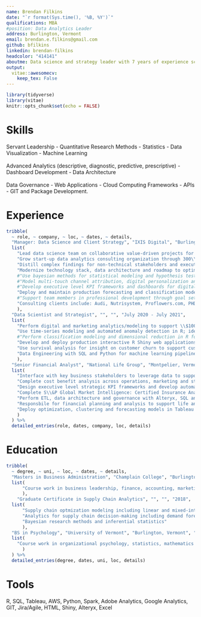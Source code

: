 ```yaml
---
name: Brendan Filkins
date: "`r format(Sys.time(), '%B, %Y')`"
qualifications: MBA
#position: Data Analytics Leader
address: Burlington, Vermont
email: brendan.e.filkins@gmail.com
github: bfilkins
linkedin: brendan-filkins
headcolor: "414141"
aboutme: Data science and strategy leader with 7 years of experience scaling analytics teams and generating business value from data through quantitative analysis, data storytelling and bringing business stakeholders together.
output: 
  vitae::awesomecv:
    keep_tex: False
---
```


```r
library(tidyverse)
library(vitae)
knitr::opts_chunk$set(echo = FALSE)
```
# Skills

Servant Leadership - Quantitative Research Methods - Statistics - Data Visualization - Machine Learning  
<br /> Advanced Analytics (descriptive, diagnostic, predictive, prescriptive) - Dashboard Development - Data Architecture  
<br /> Data Governance - Web Applications - Cloud Computing Frameworks - APIs - GIT and Package Development.

# Experience
```r
tribble(
  ~ role, ~ company, ~ loc, ~ dates, ~ details,
  "Manager: Data Science and Client Strategy", "IXIS Digital", "Burlington, Vermont", "July 2021 - Present", 
  list(
    "Lead data science team on collaborative value-driven projects for e-Commerce and automotive clients using R and Python",
    "Grow start-up data analytics consulting organization through 300\\% increase in revenue with 110\\% increase in expense",
    "Distill complex findings for non-technical stakeholders and executive audiences to emphasize business implications",
    "Modernize technology stack, data architecture and roadmap to optimize cost and enable economies of scale",
    #"Use bayesian methods for statistical modeling and hypothesis testing in R",
    #"Model multi-touch channel attribution, digital personalization and conversion propensity scores",
    #"Develop executive level KPI frameworks and dashboards for digital, sales, supply chain and marketing audiences",
    "Deploy and maintain production forecasting and classification models in AWS for API access with Docker and EC2",
    #"Support team members in professional development through goal setting and advocating for development opportunities",
    "Consulting clients include: Audi, Nutrisystem, Proflowers.com, PHD media"
    ),
  "Data Scientist and Strategist", "", "", "July 2020 - July 2021", 
  list(
    "Perform digital and marketing analytics/modeling to support \\$100M annual marketing spend strategies and digital customer experience", 
    "Use time-series modeling and automated anomaly detection in R; identified error in website lead submissions that boosted leads by 25\\%",
    #"Perform classification modeling and dimensional reduction in R for customer propensity scoring that is used to optimize media re-targeting",
    "Develop and deploy production interactive R Shiny web applications with Docker and AWS EC2",
    "Use survival analysis for insight on customer churn to support customer life-time value modeling",
    "Data Engineering with SQL and Python for machine learning pipelines using AWS"
    ),
  "Senior Financial Analyst", "National Life Group", "Montpelier, Vermont", "2016-2020", 
  list(
    "Interface with key business stakeholders to leverage data to support strategic decision-making",
    "Complete cost benefit analysis across operations, marketing and strategy departments",
    "Design executive level strategic KPI frameworks and develop automated Tableau dashboards",
    "Complete S\\&P Global Market Intelligence: Certified Insurance Analyst program",
    "Perform ETL, data architecture and governance with Alteryx, SQL and Python",
    "Responsbile for financial planning and analysis to support life and annuity operations teams optimize \\$200M annual budgets",
    "Deploy optimization, clustering and forecasting models in Tableau with Rserve"
    )
  ) %>% 
  detailed_entries(role, dates, company, loc, details)
```

# Education

```r
tribble(
  ~ degree, ~ uni, ~ loc, ~ dates, ~ details,
  "Masters in Business Administration", "Champlain College", "Burlington, Vermont", "2017-2019", 
  list(
      "Course work in business leadership, finance, accounting, marketing, statistics, change management and financial decision-making"
      ),
    "Graduate Certificate in Supply Chain Analytics", "", "", "2018", 
  list(
      "Supply chain optmization modeling including linear and mixed-integer programming",
      "Analytics for supply chain decision-making including demand forecasting with ARIMA",
      "Bayesian research methods and inferential statistics"
      ),
  "BS in Psychology", "University of Vermont", "Burlington, Vermont", "2012", 
  list(
    "Course work in organizational psychology, statistics, mathematics (calculus and linear alegbra), research methods, economics, marketing, spanish, biopsychology"
      )
  ) %>% 
  detailed_entries(degree, dates, uni, loc, details)
```


# Tools
R, SQL, Tableau, AWS, Python, Spark, Adobe Analytics, Google Analytics, GIT, Jira/Agile, HTML, Shiny, Alteryx, Excel
